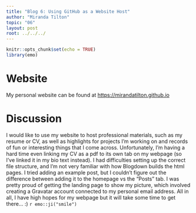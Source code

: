 ```yaml
---
title: "Blog 6: Using GitHub as a Website Host"
author: "Miranda Tilton"
topic: "06"
layout: post
root: ../../../
---
```


```r
knitr::opts_chunk$set(echo = TRUE)
library(emo)
```

# Website

My personal website can be found at [https://mirandatilton.github.io](https://mirandatilton.github.io)

# Discussion

I would like to use my website to host professional materials, such as my resume or CV, as well as highlights for projects I'm working on and records of fun or interesting things that I come across. Unfortunately, I'm having a hard time even linking my CV as a pdf to its own tab on my webpage (so I've linked it in my bio text instead). I had difficulties setting up the correct file structure, and I'm not very familiar with how Blogdown builds the html pages. I tried adding an example post, but I couldn't figure out the difference between adding it to the homepage vs the "Posts" tab. I was pretty proud of getting the landing page to show my picture, which involved creating a Gravatar account connected to my personal email address. All in all, I have high hopes for my webpage but it will take some time to get there... :) `r emo::ji("smile")`